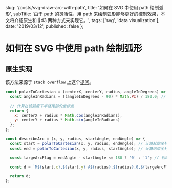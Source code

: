 
  slug: '/posts/svg-draw-arc-with-path',
  title: '如何在 SVG 中使用 path 绘制弧形',
  subTitle: '由于 path 的灵活性，用 path 来绘制弧形能够更好的控制效果，本文将介绍原生和 d3 两种方式来实现它。',
  tags: ['svg', 'data visualization'],
  date: '2019/03/12',
  published: false
};


# 如何在 SVG 中使用 path 绘制弧形

## 原生实现

该方法来源于 `stack overflow` 上这个[提问](https://stackoverflow.com/questions/5736398/how-to-calculate-the-svg-path-for-an-arc-of-a-circle)。

```js
const polarToCartesian = (centerX, centerY, radius, angleInDegrees) => {
  const angleInRadians = ((angleInDegrees - 90) * Math.PI) / 180.0; // 将角度转换为弧度

  // 计算在该弧度下半径尾部的坐标点
  return {
    x: centerX + radius * Math.cos(angleInRadians),
    y: centerY + radius * Math.sin(angleInRadians)
  };
};

const describeArc = (x, y, radius, startAngle, endAngle) => {
  const start = polarToCartesian(x, y, radius, endAngle); // 计算起始坐标点
  const end = polarToCartesian(x, y, radius, startAngle); // 计算结束坐标点

  const largeArcFlag = endAngle - startAngle <= 180 ? '0' : '1'; // 判断是否为大角，即延续角度是否大于180度

  const d = `M${start.x},${start.y} A${radius},${radius},0,${largeArcFlag},0,${end.x},${end.y}`;

  return d;
};
```
